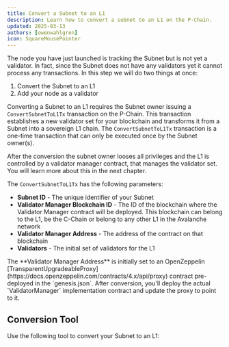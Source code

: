 ```yaml
---
title: Convert a Subnet to an L1
description: Learn how to convert a subnet to an L1 on the P-Chain.
updated: 2025-03-13
authors: [owenwahlgren]
icon: SquareMousePointer
---
```


The node you have just launched is tracking the Subnet but is not yet a validator. In fact, since the Subnet
does not have any validators yet it cannot process any transactions. In this step we will do two
things at once:

1. Convert the Subnet to an L1
2. Add your node as a validator

Converting a Subnet to an L1 requires the Subnet owner issuing a `ConvertSubnetToL1Tx` transaction
on the P-Chain. This transaction establishes a new validator set for your blockchain and transforms
it from a Subnet into a sovereign L1 chain. The `ConvertSubnetToL1Tx` transaction is a one-time
transaction that can only be executed once by the Subnet owner(s). 

After the conversion the subnet owner looses all privileges and the L1 is controlled by a validator
manager contract, that manages the validator set. You will learn more about this in the next
chapter. 

The `ConvertSubnetToL1Tx` has the following parameters:

- **Subnet ID** - The unique identifier of your Subnet
- **Validator Manager Blockchain ID** - The ID of the blockchain where the Validator Manager
  contract will be deployed. This blockchain can belong to the L1, be the C-Chain or belong to any
  other L1 in the Avalanche network
- **Validator Manager Address** - The address of the contract on that blockchain
- **Validators** - The initial set of validators for the L1

<Callout type="info">
The **Validator Manager Address** is initially set to an OpenZeppelin [TransparentUpgradeableProxy](https://docs.openzeppelin.com/contracts/4.x/api/proxy) contract pre-deployed in the `genesis.json`. After conversion, you'll deploy the actual `ValidatorManager` implementation contract and update the proxy to point to it.
</Callout>

## Conversion Tool

Use the following tool to convert your Subnet to an L1:

<ToolboxMdxWrapper>
  <ConvertToL1 />
</ToolboxMdxWrapper>